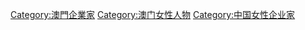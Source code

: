 [[Category:澳門企業家|Category:澳門企業家]]
[[Category:澳门女性人物|Category:澳门女性人物]]
[[Category:中国女性企业家|Category:中国女性企业家]]
